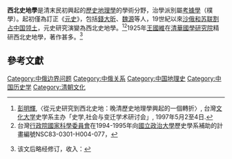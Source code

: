 '''西北史地學'''是清末民初興起的[[歷史地理學|歷史地理學]]的學術分野，治學派別屬[[考據學|考據學]]（樸學）。起初僅為訂正《[[元史|元史]]》，包括[[錢大昕|錢大昕]]、[[魏源|魏源]]等人，19世紀以來[[沙俄和苏联割占中国领土列表|沙俄和苏联割占中国领土]]，元史研究演變為西北史地學。<ref>[[彭明輝_(歷史學家)|彭明輝]],〈從元史研究到西北史地：晚清歷史地理學興起的一個轉折〉, 台灣[[文化大学|文化大学]]史学系主办「史学,社会与变迁学术研讨会」, 1997年5月2至4日.</ref><ref>台灣[[行政院國家科學委員會|行政院國家科學委員會]]在1994-1995年向[[國立政治大學|國立政治大學]]歷史學系補助的計畫編號NSC83-0301-H004-077，{{cite web|title=從元史研究到西北史地：晚清歷史地理學興起的一個轉折|last=[[彭明輝_(歷史學家)|彭明輝]]|first=|url=https://www.grb.gov.tw/search/planDetail?id=137253}}</ref>1925年[[王國維|王國維]]在[[清華國學研究院|清華國學研究院]]精研西北史地學，著作甚多。<ref>{{cite book|chapter=〈王国维之生平、学行与文化精神〉|last=彭华|chapter-url=http://web.archive.org/web/20200812212253/https://www.rujiazg.com/article/2359|editor=舒大刚|title=《儒藏论坛: 第四辑》|location=成都|publisher=巴蜀书社|date=2009年12月|ISBN=9787807525554}} 该文后略经修订，收入：{{cite book|title=《王国维儒学论集》|publisher=四川大学出版社|date=2010年11月|location=成都|editor=彭华|page=「代前言」頁}}</ref>
==參考文獻==
{{reflist}}

[[Category:中俄边界问题|Category:中俄边界问题]]
[[Category:中俄关系|Category:中俄关系]]
[[Category:中国地理史|Category:中国地理史]]
[[Category:中国历史学|Category:中国历史学]]
[[Category:清朝文化|Category:清朝文化]]